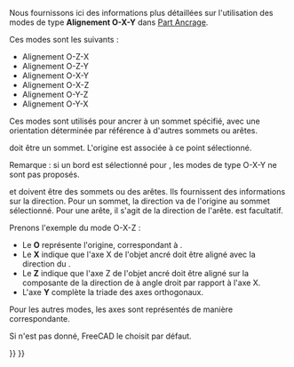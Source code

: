 <languages/>
Nous fournissons ici des informations plus détaillées sur l'utilisation des modes de type '''Alignement O-X-Y''' dans [[Part_EditAttachment/fr|Part Ancrage]].

Ces modes sont les suivants :
* Alignement O-Z-X
* Alignement O-Z-Y
* Alignement O-X-Y
* Alignement O-X-Z
* Alignement O-Y-Z
* Alignement O-Y-X

Ces modes sont utilisés pour ancrer à un sommet spécifié, avec une orientation déterminée par référence à d'autres sommets ou arêtes.

{{Button|Reference1}} doit être un sommet. L'origine est associée à ce point sélectionné. 

Remarque : si un bord est sélectionné pour {{Button|Reference1}}, les modes de type O-X-Y ne sont pas proposés.

{{Button|Reference2}} et {{Button|Reference3}} doivent être des sommets ou des arêtes. Ils fournissent des informations sur la direction. Pour un sommet, la direction va de l'origine au sommet sélectionné. Pour une arête, il s'agit de la direction de l'arête. {{Button|Reference3}} est facultatif.

Prenons l'exemple du mode O-X-Z :
*Le '''O''' représente l'origine, correspondant à {{Button|Reference1}}.
*Le '''X''' indique que l'axe X de l'objet ancré doit être aligné avec la direction du {{Button|Reference2}}.
*Le '''Z''' indique que l'axe Z de l'objet ancré doit être aligné sur la composante de la direction de {{Button|Reference3}} à angle droit par rapport à l'axe X.
*L'axe '''Y''' complète la triade des axes orthogonaux.

Pour les autres modes, les axes sont représentés de manière correspondante.

Si {{Button|Reference3}} n'est pas donné, FreeCAD le choisit par défaut.


{{Part_Tools_navi{{#translation:}}}}
{{Userdocnavi{{#translation:}}}}